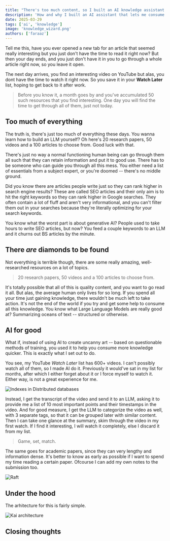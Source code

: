 ```yaml
---
title: "There's too much content, so I built an AI knowledge assistant."
description: 'How and why I built an AI assistant that lets me consume or discard content much quicker.'
date: 2025-03-29
tags: ['ai', 'knowledge']
image: 'knowledge_wizard.png'
authors: ['faraaz']
---
```


Tell me this, have you ever opened a new tab for an article that seemed really interesting but you just don't have the time to read it right now? But then your day ends, and you just don't have it in you to go through a whole article right now, so you leave it open.

The next day arrives, you find an interesting video on YouTube but alas, you dont have the time to watch it right now. So you save it in your __Watch Later__ list, hoping to get back to it after work. 

> Before you know it, a month goes by and you've accumulated 50 such resources that you find interesting. One day you will find the time to get through all of them, just not today.

## Too much of everything

The truth is, there's just too much of everything these days. You wanna learn how to build an LLM yourself? Oh here's 20 research papers, 50 videos and a 100 articles to choose from. Good luck with that.

There's just no way a normal functioning human being can go through them all such that they can retain information and put it to good use. There has to be someone who can guide you through all this mess. You either need a list of essentials from a subject expert, or you're doomed -- there's no middle ground.

Did you know there are articles people write just so they can rank higher in search engine results? These are called SEO articles and their only aim is to hit the right keywords so they can rank higher in Google searches. They often contain a lot of fluff and aren't very informational, and you can't filter them out in your searches because they're literally optimizing for your search keywords.

You know what the worst part is about generative AI? People used to take hours to write SEO articles, but now? You feed a couple keywords to an LLM and it churns out BS articles by the minute.

## There *are* diamonds to be found

Not everything is terrible though, there are some really amazing, well-researched resources on a lot of topics.

> 20 research papers, 50 videos and a 100 articles to choose from.

It's totally possible that all of this is quality content, and you want to go read it all. But alas, the average human only lives for so long. If you spend all your time just gaining knowledge, there wouldn't be much left to take action. It's not the end of the world if you try and get some help to consume all this knowledge. You know what Large Language Models are really good at? Summarizing oceans of text -- structured or otherwise.

## AI for good

What if, instead of using AI to create uncanny art -- based on questionable methods of training, you used it to help you consume more knowledge quicker. This is exactly what I set out to do.

You see, my YouTube _Watch Later_ list has 600+ videos. I can't possibly watch all of them, so I made AI do it. Previously it would've sat in my list for months, after which I either forget about it or I force myself to watch it. Either way, is not a great experience for me.

![Indexes in Distributed databases](indexes_in_dist_db.png)

Instead, I get the transcript of the video and send it to an LLM, asking it to provide me a list of 10 most important points and their timestamps in the video. And for good measure, I get the LLM to categorize the video as well, with 3 separate tags, so that it can be grouped later with similar content. Then I can take one glance at the summary, skim through the video in my first watch. If I find it interesting, I will watch it completely, else I discard it from my list.

> Game, set, match.

The same goes for academic papers, since they can very lengthy and information dense. It's better to know as early as possible if I want to spend my time reading a certain paper. Ofcourse I can add my own notes to the submission too.

![Raft](raft.png)

## Under the hood

The arhitecture for this is fairly simple. 

![Kai architecture](kai_architecture.png)

## Closing thoughts
